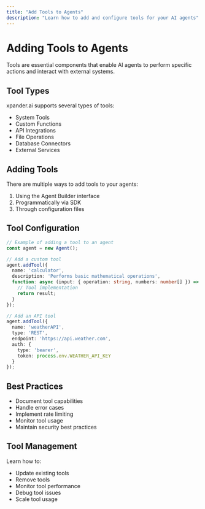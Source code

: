 ```yaml
---
title: "Add Tools to Agents"
description: "Learn how to add and configure tools for your AI agents"
---
```


# Adding Tools to Agents

Tools are essential components that enable AI agents to perform specific actions and interact with external systems.

## Tool Types

xpander.ai supports several types of tools:

- System Tools
- Custom Functions
- API Integrations
- File Operations
- Database Connectors
- External Services

## Adding Tools

There are multiple ways to add tools to your agents:

1. Using the Agent Builder interface
2. Programmatically via SDK
3. Through configuration files

## Tool Configuration

```typescript
// Example of adding a tool to an agent
const agent = new Agent();

// Add a custom tool
agent.addTool({
  name: 'calculator',
  description: 'Performs basic mathematical operations',
  function: async (input: { operation: string, numbers: number[] }) => {
    // Tool implementation
    return result;
  }
});

// Add an API tool
agent.addTool({
  name: 'weatherAPI',
  type: 'REST',
  endpoint: 'https://api.weather.com',
  auth: {
    type: 'bearer',
    token: process.env.WEATHER_API_KEY
  }
});
```

## Best Practices

- Document tool capabilities
- Handle error cases
- Implement rate limiting
- Monitor tool usage
- Maintain security best practices

## Tool Management

Learn how to:

- Update existing tools
- Remove tools
- Monitor tool performance
- Debug tool issues
- Scale tool usage
